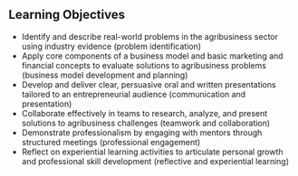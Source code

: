 ## Learning Objectives

- Identify and describe real-world problems in the agribusiness sector using industry evidence (problem identification) 
- Apply core components of a business model and basic marketing and financial concepts to evaluate solutions to agribusiness problems (business model development and planning)
- Develop and deliver clear, persuasive oral and written presentations tailored to an entrepreneurial audience (communication and presentation)
- Collaborate effectively in teams to research, analyze, and present solutions to agribusiness challenges (teamwork and collaboration)
- Demonstrate professionalism by engaging with mentors through structured meetings (professional engagement)
- Reflect on experiential learning activities to articulate personal growth and professional skill development (reflective and experiential learning)

